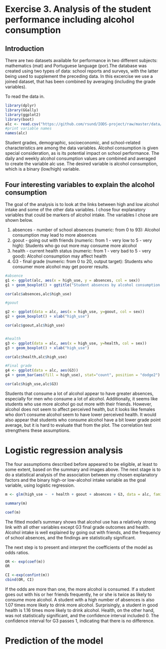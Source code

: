 
# Exercise 3. Analysis of the student performance including alcohol consumption
## Introduction

There are two datasets available for performance in two different subjects: mathematics (mat) and Portuguese language (por).The database was created using two types of data: school reports and surveys, with the latter being used to supplement the preceding data. In this excercise we use a joined dataset, that has been combined by averaging (including the grade variables). 

To read the data in.

```r

library(dplyr)
library(GGally)
library(ggplot2)
library(boot)
alc <- read.csv("https://github.com/rsund/IODS-project/raw/master/data/alc.csv", sep = "," ,header=TRUE)
#print variable names
names(alc)

```

Student grades, demographic, socioeconomic, and school-related characteristics are among the data variables.
Alcohol consumption is given special consideration, as is its potential impact on school performance.
The daily and weekly alcohol consumption values are combined and averaged to create the variable alc use.
The desired variable is alcohol consumption, which is a binary (low/high) variable. 


## Four interesting variables to explain the alcohol consumption

The goal of the analysis is to look at the links between high and low alcohol intake and some of the other data variables.
I chose four explanatory variables that could be markers of alcohol intake. The variables I chose are shown below.

1. absences - number of school absences (numeric: from 0 to 93): Alcohol consumption may lead to more absences 
2. goout - going out with friends (numeric: from 1 - very low to 5 - very high): Students who go out more may consume more alcohol
3. health - current health status (numeric: from 1 - very bad to 5 - very good): Alcohol consumption may affect health
4. G3 - final grade (numeric: from 0 to 20, output target): Students who consumer more alcohol may get poorer results. 

```r
#absence
g1 <- ggplot(alc, aes(x = high_use, y = absences, col = sex))
g1 + geom_boxplot() + ggtitle("Student absences by alcohol consumption and sex")

cor(alc$absences,alc$high_use)

#goout

g2 <- ggplot(data = alc, aes(x = high_use, y=goout, col = sex))
g2 + geom_boxplot() + xlab("high_use")

cor(alc$goout,alc$high_use)


#health
g3 <- ggplot(data = alc, aes(x = high_use, y=health, col = sex))
g3 + geom_boxplot() + xlab("high_use")

cor(alc$health,alc$high_use)

#Final grade
g4 <- ggplot(data = alc, aes(G3))
g4 + geom_bar(aes(fill = high_use), stat="count", position = "dodge2") + xlab('G3')

cor(alc$high_use,alc$G3)

```

Students that consume a lot of alcohol appear to have greater absences, especially for men who consume a lot of alcohol. Additionally, it seems like students who use more alcohol go out more with their friends. However, alcohol does not seem to affect perceived health, but it looks like females who don't consume alcohol seem to have lower perceived health. It would also appear that students who consume alcohol have a bit lower grade point average, but it is hard to evaluate that from the plot. The correlation test strengthens these assumptions. 


# Logistic regression analysis

The four assumptioms described before appeared to be eligible, at least to some extent, based on the summary and images above.
The next stage is to do a statistical analysis of the association between my chosen explanatory factors and the binary high-or low-alcohol intake variable as the goal variable, using logistic regression. 

```r
m <- glm(high_use ~  + health + goout + absences + G3, data = alc, family = "binomial")

summary(m)

coef(m)
```

The fitted model's summary shows that alcohol use has a relatively strong link with all other variables except G3 final grade outcomes and health. Alcohol intake is well explained by going out with friends, and the frequency of school absences, and the findings are statistically significant. 

The next step is to present and interpret the coefficients of the model as odds ratios.

```r
OR <- exp(coef(m))
OR

CI <-exp(confint(m))
cbind(OR, CI)
```

If the odds are more than one, the more alcohol is consumed. If a student goes out with his or her friends frequently, he or she is twice as likely to consume more alcohol. A student with a high number of absences is also 1.07 times more likely to drink more alcohol.
Surprisingly, a student in good health is 1.16 times more likely to drink alcohol. Health, on the other hand, was not statistically significant, and the confidence interval included 0. The confidence interval for G3 passes 1, indicating that there is no difference. 

# Prediction of the model

